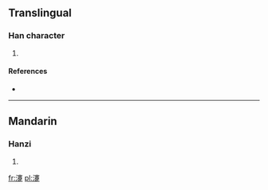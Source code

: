 ==Translingual==

===Han character===
{{Han char|rn=85|rad=水|as=17|sn=20|four=|canj=水十廿人 (EJTO)}}

# {{defn|Han|sort=水17}}

====References====
* {{Han ref|kx=0661.250|dkj=18718|hdz=31790.080|uh=703D|ud=28733}}

----

==Mandarin==

===Hanzi===
{{cmn-hanzi|pin=[[jiǎn]] ([[jian3]]), [[jiào]] ([[jiao4]])|wg=chien<sup>3</sup>, chiao<sup>4</sup>}}

# {{defn|Mandarin|sort=水17}}

[[fr:瀽]]
[[pl:瀽]]